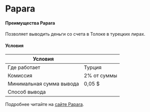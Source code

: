 
# Papara

#### Преимущества Papara

Позволяет выводить деньги со счета в Толоке в турецких лирах.

#### Условия

Условия | |
----- | -----
Где работает | Турция
Комиссия | 2% от суммы
Минимальная сумма вывода | 0,05 $
Способ вывода | <PayAboutTable30/>

Подробнее читайте на [сайте Papara](https://www.papara.com/en/faq/).
